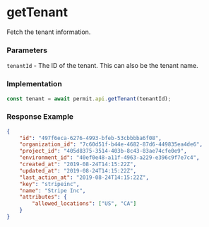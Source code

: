 # getTenant

Fetch the tenant information.

### Parameters

`tenantId` - The ID of the tenant. This can also be the tenant name.

### Implementation

```js
const tenant = await permit.api.getTenant(tenantId);
```

### Response Example

```json
{
	"id": "497f6eca-6276-4993-bfeb-53cbbbba6f08",
	"organization_id": "7c60d51f-b44e-4682-87d6-449835ea4de6",
	"project_id": "405d8375-3514-403b-8c43-83ae74cfe0e9",
	"environment_id": "40ef0e48-a11f-4963-a229-e396c9f7e7c4",
	"created_at": "2019-08-24T14:15:22Z",
	"updated_at": "2019-08-24T14:15:22Z",
	"last_action_at": "2019-08-24T14:15:22Z",
	"key": "stripeinc",
	"name": "Stripe Inc",
	"attributes": {
		"allowed_locations": ["US", "CA"]
	}
}
```
